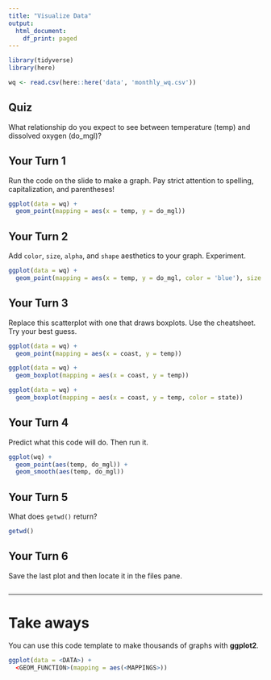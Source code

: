 ```yaml
---
title: "Visualize Data"
output:
  html_document:
    df_print: paged
---
```


<!-- This file was adapted from the orignal work at https://github.com/rstudio/master-the-tidyverse by RStudio. -->

```r
library(tidyverse)
library(here)
```


```r
wq <- read.csv(here::here('data', 'monthly_wq.csv')) 

```

## Quiz

What relationship do you expect to see between temperature (temp) and dissolved oxygen (do_mgl)?

## Your Turn 1

Run the code on the slide to make a graph. Pay strict attention to spelling, capitalization, and parentheses!

```r
ggplot(data = wq) +
  geom_point(mapping = aes(x = temp, y = do_mgl))
```

## Your Turn 2

Add `color`, `size`, `alpha`, and `shape` aesthetics to your graph. Experiment.  

```r
ggplot(data = wq) + 
  geom_point(mapping = aes(x = temp, y = do_mgl, color = 'blue'), size = 3)
```

## Your Turn 3

Replace this scatterplot with one that draws boxplots. Use the cheatsheet. Try your best guess.

```r
ggplot(data = wq) +
  geom_point(mapping = aes(x = coast, y = temp))

ggplot(data = wq) +
  geom_boxplot(mapping = aes(x = coast, y = temp))

ggplot(data = wq) +
  geom_boxplot(mapping = aes(x = coast, y = temp, color = state))

```

## Your Turn 4

Predict what this code will do. Then run it.

```r
ggplot(wq) +
  geom_point(aes(temp, do_mgl)) +
  geom_smooth(aes(temp, do_mgl))
```

## Your Turn 5

What does `getwd()` return?

```r
getwd()
```

## Your Turn 6

Save the last plot and then locate it in the files pane.

```r

```

***

# Take aways

You can use this code template to make thousands of graphs with **ggplot2**.

```r
ggplot(data = <DATA>) +
  <GEOM_FUNCTION>(mapping = aes(<MAPPINGS>))
```
